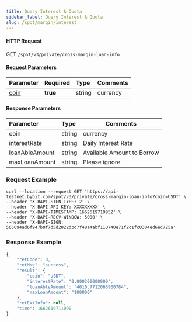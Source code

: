 ```yaml
---
title: Query Interest & Quota
sidebar_label: Query Interest & Quota
slug: /spot/margin/interest
---
```




#### HTTP Request
GET <code>/spot/v3/private/cross-margin-loan-info</code>

#### Request Parameters
| Parameter | Required | Type | Comments|
|:----- |:-------|:-----|------ |
|<a href="#currency-currency-coin">coin</a>|<b>true</b>|string|currency|

#### Response Parameters
| Parameter | Type | Comments|
|:----- |:-----|----- |
|coin|string|currency|
|interestRate|string|Daily Interest Rate|
|loanAbleAmount|string|Available Amount to Borrow|
|maxLoanAmount|string|Please ignore|

### Request Example

<Tabs>
<TabItem value="console" label="Console">

```http
curl --location --request GET 'https://api-testnet.bybit.com/spot/v3/private/cross-margin-loan-info?coin=USDT' \
--header 'X-BAPI-SIGN-TYPE: 2' \
--header 'X-BAPI-API-KEY: XXXXXXXXX' \
--header 'X-BAPI-TIMESTAMP: 1662619710952' \
--header 'X-BAPI-RECV-WINDOW: 5000' \
--header 'X-BAPI-SIGN: 565094ad6f947b0f7d5d2022dbd7f48a4abf110740e71f2c1fc0304ed6ec725a'
```

</TabItem>
</Tabs>

### Response Example

```javascript
{
    "retCode": 0,
    "retMsg": "success",
    "result": {
        "coin": "USDT",
        "interestRate": "0.000200000000",
        "loanAbleAmount": "4610.7712066900784",
        "maxLoanAmount": "100000"
    },
    "retExtInfo": null,
    "time": 1662619711090
}
```
